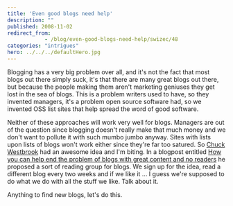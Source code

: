 ```yaml
---
title: 'Even good blogs need help'
description: ""
published: 2008-11-02
redirect_from: 
            - /blog/even-good-blogs-need-help/swizec/48
categories: "intrigues"
hero: ../../../defaultHero.jpg
---
```


Blogging has a very big problem over all, and it's not the fact that most blogs out there simply suck, it's that there are many great blogs out there, but because the people making them aren't marketing geniuses they get lost in the sea of blogs. This is a problem writers used to have, so they invented managers, it's a problem open source software had, so we invented OSS list sites that help spread the word of good software.

Neither of these approaches will work very well for blogs. Managers are out of the question since blogging doesn't really make that much money and we don't want to pollute it with such mumbo jumbo anyway. Sites with lists upon lists of blogs won't work either since they're far too satured. So [Chuck Westbrook](http://chuckwestbrook.com/) had an awesome idea and I'm biting. In a blogpost entitled [How you can help end the problem of blogs with great content and no readers](http://chuckwestbrook.com/great-content-no-readers/) he proposed a sort of reading group for blogs. We sign up for the idea, read a different blog every two weeks and if we like it ... I guess we're supposed to do what we do with all the stuff we like. Talk about it.

Anything to find new blogs, let's do this.
